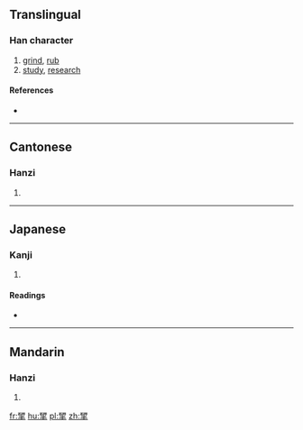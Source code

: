 ==Translingual==

===Han character===
{{Han char|rn=64|rad=手|as=11|sn=15|four=1150<sub>2</sub>|canj=一廿手 (MTQ)|ids=⿱[[研]][[手]]}}

# [[grind]], [[rub]]
# [[study]], [[research]]

====References====
* {{Han ref|kx=0441.020|dkj=12324|dj=0791.270|hdz=31910.050|uh=63C5|ud=25541|bh=DD77|bd=56695}}

----

==Cantonese==

===Hanzi===
{{yue-hanzi|jyut=|y=yin4}}

# {{defn|lang=yue|sort=手11}}

----

==Japanese==

===Kanji===
{{ja-kanji|grade=|rs=手11}}

# {{defn|lang=ja|sort=手11}}

====Readings====
* {{ja-readings|on=[[けん]] (ken)|kun=[[みがく]] (migaku)}}

----

==Mandarin==

===Hanzi===
{{cmn-hanzi|pin=[[còu]] ([[cou4]]), [[yán]] ([[yan2]])|wg=ts'ou<sup>4</sup>, yen<sup>2</sup>}}

# {{defn|lang=cmn|sort=手11}}

[[fr:揅]]
[[hu:揅]]
[[pl:揅]]
[[zh:揅]]